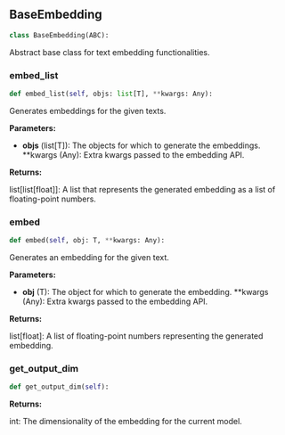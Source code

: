 <a id="camel.embeddings.base"></a>

<a id="camel.embeddings.base.BaseEmbedding"></a>

## BaseEmbedding

```python
class BaseEmbedding(ABC):
```

Abstract base class for text embedding functionalities.

<a id="camel.embeddings.base.BaseEmbedding.embed_list"></a>

### embed_list

```python
def embed_list(self, objs: list[T], **kwargs: Any):
```

Generates embeddings for the given texts.

**Parameters:**

- **objs** (list[T]): The objects for which to generate the embeddings. **kwargs (Any): Extra kwargs passed to the embedding API.

**Returns:**

  list[list[float]]: A list that represents the
generated embedding as a list of floating-point numbers.

<a id="camel.embeddings.base.BaseEmbedding.embed"></a>

### embed

```python
def embed(self, obj: T, **kwargs: Any):
```

Generates an embedding for the given text.

**Parameters:**

- **obj** (T): The object for which to generate the embedding. **kwargs (Any): Extra kwargs passed to the embedding API.

**Returns:**

  list[float]: A list of floating-point numbers representing the
generated embedding.

<a id="camel.embeddings.base.BaseEmbedding.get_output_dim"></a>

### get_output_dim

```python
def get_output_dim(self):
```

**Returns:**

  int: The dimensionality of the embedding for the current model.

